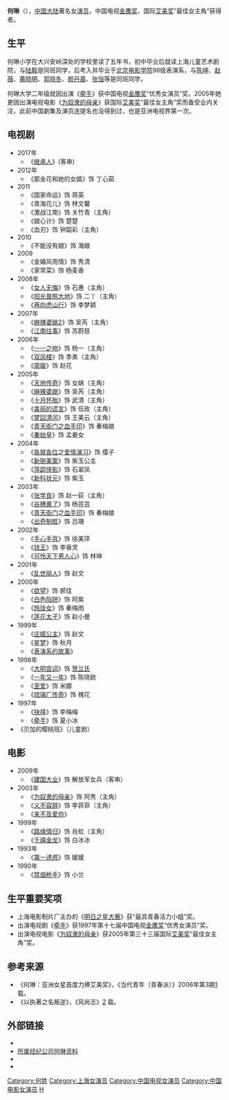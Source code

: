 {{otheruses}}
{{藝人
|姓名 = 何琳
|類型 = 女演员
|圖片 = 
|圖片尺寸 = 
|圖片簡介 = 
|原名 = 
|外文名 = 
|外文 =  
|羅馬拼音 = 
|英文名 = 
|暱稱 = 
|其他藝名 = 
|國籍 = {{PRC}}
|民族 = [[汉族|汉族]]
|籍貫 = [[上海|上海]]
|出生日期 = {{birth date and age|1977|11|14}}
|出生地點 = {{CHN}}[[上海|上海]]
|逝世日期 = 
|逝世地點 = 
|職業 = 
|語言 = [[汉语|汉语]]、上海[[方言|方言]]
|三圍 = 
|教育程度 = [[北京电影学院|北京电影学院]]96级表演系
|宗教信仰 =
|配偶 = 吳兵
|兒女 = 
|父母 = 父逝
|音樂類型 = 
|演奏樂器 = 
|出身地 = 
|出道作 = 
|出道日期 = 
|代表作 = 《[[为奴隶的母亲|为奴隶的母亲]]》
|活躍年代 = 
|唱片公司 = 
|經紀公司 = [http://www.rosat.com.cn 荣信达](前)<br>[[北京荣信达影视艺术|北京荣信达影视艺术]](?-2015)
|網站 = 
|相關團體 = 
|獎項 = 国际艾美奖
|IMDb = 
|現任成員 = 
|過往成員 = 
|音樂專輯 = 
|電影 = 
|電視節目 = 
|舞台劇 = 
|書籍 = 
|awards =
|academyawards =
|afiawards =
|arielaward =
|baftaawards =
|cesarawards =
|emmyawards =
|filmfareawards =
|geminiawards =
|goldenglobeawards =
|goldenraspberryawards =
|goyaawards =
|grammyawards =
|olivierawards =
|iftaawards =
|imageaward =
|nationalfilmawards =
|screenactorsguildawards =
|tonyawards =
}}

'''何琳'''（{{bd|1977年|11月14日|catIdx=H何}}），[[中国大陆|中国大陆]]著名女[[演员|演员]]，中国电视[[金鹰奖|金鹰奖]]、国际[[艾美奖|艾美奖]]“最佳女主角”获得者。

== 生平 ==
何琳小学在大兴安岭深处的学校里读了五年书，初中毕业后就读上海儿童艺术剧院，与[[陆毅|陆毅]]是同班同学，后考入并毕业于[[北京电影学院|北京电影学院]]96级表演系，与[[陈坤|陈坤]]、[[赵薇|赵薇]]、[[黄晓明|黄晓明]]、[[郭晓冬|郭晓冬]]、[[颜丹晨|颜丹晨]]、[[张恒|张恒]]等是同班同学。

何琳大学二年级就因出演《[[牽手_(1997年電視劇)|牵手]]》获中国电视[[金鹰奖|金鹰奖]]“优秀女演员”奖。2005年她更因出演电视电影《[[为奴隶的母亲|为奴隶的母亲]]》获国际[[艾美奖|艾美奖]]“最佳女主角”奖而备受业内关注，此前中国劇集及演员连提名也没得到过，也是亚洲电视界第一次。

== 电视剧 ==
<!--作品信息欢迎补充-->
*2017年
**《[[继承人_(电视剧)|继承人]]》(客串)
*2012年
**《那金花和她的女婿》饰 丁心茹
*2011
**《国家命运》饰 蒋英
**《青海花儿》饰 林文馨
**《激战江南》饰 关竹青（主角）
**《娘心计》饰 楚楚
**《血刃》饰 钟韶彩（主角）
*2010
**《不能没有娘》饰 海娘
*2009
**《金婚风雨情》饰 秀清
**《家常菜》饰 杨麦香
* 2008年
** 《[[女人无悔|女人无悔]]》饰 石惠（主角）
** 《[[阳光普照大地|阳光普照大地]]》饰 二丫（主角）
** 《[[再向虎山行|再向虎山行]]》饰 李梦颖
* 2007年
** 《[[麻辣婆媳|麻辣婆媳2]]》饰 吴芮（主角）
** 《[[江南往事|江南往事]]》饰 苏蔚慈
* 2006年
** 《[[一一之吻|一一之吻]]》饰 杨一（主角）
** 《[[双凤楼|双凤楼]]》饰 季素（主角）
** 《[[周璇|周璇]]》饰 赵花
* 2005年
** 《[[天地传奇|天地传奇]]》饰 女娲（主角） 
** 《[[麻辣婆媳|麻辣婆媳]]》饰 吴芮（主角）
** 《[[十月怀胎|十月怀胎]]》饰 武清（主角）
** 《[[美丽的谎言|美丽的谎言]]》饰 伍玫（主角）
** 《[[梦回清河|梦回清河]]》饰 王美云（主角）
** 《[[青天衙门之血手印|青天衙门之血手印]]》饰 秦梅娘
** 《[[秦始皇|秦始皇]]》饰 孟姜女
* 2004年
** 《[[各就各位|各就各位]]之[[爱情演习|爱情演习]]》饰 缨子
** 《[[新铡美案|新铡美案]]》饰 紫玉公主
** 《[[萍踪侠影|萍踪侠影]]》饰 石翠凤
** 《[[新科状元|新科状元]]》饰 紫玉
* 2003年
** 《[[张学良_(电视剧)|张学良]]》饰 赵一荻（主角）
** 《[[谷穗黄了|谷穗黄了]]》饰 杨芸芸
** 《[[青天衙门|青天衙门]]之[[血手印|血手印]]》饰 秦梅娘
** 《[[出奇制胜|出奇制胜]]》饰 吕珊
* 2002年
** 《[[手心手背|手心手背]]》饰 徐美萍
** 《[[钱王|钱王]]》饰 李香灵
** 《[[可怜天下男人心|可怜天下男人心]]》饰 林坤
* 2001年
** 《[[乱世丽人|乱世丽人]]》饰 赵文
* 2000年
** 《[[欲望|欲望]]》饰 郝佳
** 《[[白色陷阱|白色陷阱]]》饰 阿紫
** 《[[玲珑女|玲珑女]]》饰 秦梅雨
** 《[[莲花太子|莲花太子]]》饰 赵小曼
* 1999年
** 《[[乱世丽人|庄姬公主]]》饰 赵文
** 《[[星梦|星梦]]》饰 秋月
** 《[[表演系的故事|表演系的故事]]》
* 1998年
** 《[[大明宫词|大明宫词]]》饰 [[贺兰氏_(魏国夫人)|贺兰氏]]
** 《[[一年又一年|一年又一年]]》饰 陈晓欧
** 《[[至爱|至爱]]》饰 米娜
** 《[[琉璃厂传奇|琉璃厂传奇]]》饰 槐花
* 1997年
** 《[[抉择|抉择]]》饰 李梅梅
** 《[[牽手_(1997年電視劇)|牵手]]》饰 夏小冰
* 《贝加的樱桃班》（儿童剧）

== 电影 ==
* 2009年
** 《[[建国大业|建国大业]]》饰 解放军女兵（客串）
* 2003年
** 《[[为奴隶的母亲|为奴隶的母亲]]》饰 阿秀（主角）
** 《[[义不容辞|义不容辞]]》饰 李菲菲（主角）
** 《[[来不及爱你|来不及爱你]]》
*1999年
** 《[[路缘情归|路缘情归]]》饰 肖虹（主角）
** 《[[千禧金龙|千禧金龙]]》饰 白冰冰
* 1993年
** 《[[第一诱惑|第一诱惑]]》饰 媛媛
* 1990年
** 《[[禁烟枪手|禁烟枪手]]》饰 小兰

== 生平重要奖项 ==
<!--此项下仅放置生平重要奖项-->
* 上海电影制片厂主办的《[[明日之星大赛|明日之星大赛]]》获“最具青春活力小姐”奖。
* 出演电视剧《[[牽手_(1997年電視劇)|牵手]]》获1997年第十七届中国电视[[金鹰奖|金鹰奖]]“优秀女演员”奖。
* 出演电视电影《[[为奴隶的母亲|为奴隶的母亲]]》获2005年第三十三届国际[[艾美奖|艾美奖]]“最佳女主角”奖。

== 参考来源 ==
* 《何琳：亚洲女星首度力捧艾美奖》，《当代青年（青春派）》2006年第3期[http://lnlib.vip.qikan.com/article.aspx?titleid=ddqq20060305]{{dead link|date=2017年11月 |bot=InternetArchiveBot |fix-attempted=yes }}载。
* 《以执著之名叛逆》，《风尚志》[http://pic.yule.sohu.com/911474/group-199980.shtml#g=199980&p=1695067] {{Wayback|url=http://pic.yule.sohu.com/911474/group-199980.shtml#g=199980&p=1695067 |date=20200529021431 }}载。

== 外部链接 ==
* {{Douban people|id=1044222}}
*[https://web.archive.org/web/20150601221536/http://www.rosatfilm.com/Soar_Detail.asp?Bclass=&Sclass=7 所属经纪公司何琳资料]
* {{Sinaweibo|helin1114}}
* {{新浪博客|helin1114}}

{{DEFAULTSORT:H}}
[[Category:何姓|Category:何姓]]
[[Category:上海女演员|Category:上海女演员]]
[[Category:中国电视女演员|Category:中国电视女演员]]
[[Category:中国电影女演员|Category:中国电影女演员]]
[[Category:北京电影学院校友|H]]